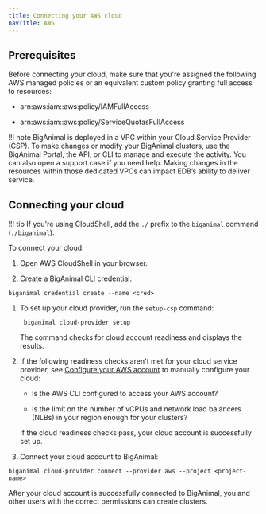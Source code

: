 ```yaml
---
title: Connecting your AWS cloud
navTitle: AWS
---
```


## Prerequisites

Before connecting your cloud, make sure that you're assigned the following AWS managed policies or an equivalent custom policy granting full access to resources:

- arn:aws:iam::aws:policy/IAMFullAccess

- arn:aws:iam::aws:policy/ServiceQuotasFullAccess

!!! note
    BigAnimal is deployed in a VPC within your Cloud Service Provider (CSP). To make changes or modify your BigAnimal clusters, use the BigAnimal Portal, the API, or CLI to manage and execute the activity. You can also open a support case if you need help. Making changes in the resources within those dedicated VPCs can impact EDB’s ability to deliver service.


## Connecting your cloud

!!! tip
    If you're using CloudShell, add the `./` prefix to the `biganimal` command (`./biganimal`).
    
To connect your cloud:

1. Open AWS CloudShell in your browser.

1.  Create a BigAnimal CLI credential:

   ```shell
   biganimal credential create --name <cred> 
   ```

1. To set up your cloud provider, run the `setup-csp` command:

   ```shell
    biganimal cloud-provider setup  
   ```
   The command checks for cloud account readiness and displays the results. 

1. If the following readiness checks aren't met for your cloud service provider, see [Configure your AWS account](/biganimal/release/getting_started/preparing_cloud_account/02_preparing_aws/#configure-your-aws-account) to manually configure your cloud:

   - Is the AWS CLI configured to access your AWS account?

   - Is the limit on the number of vCPUs and network load balancers (NLBs) in your region enough for your clusters?

   If the cloud readiness checks pass, your cloud account is successfully set up. 
   
1.  Connect your cloud account to BigAnimal:

   ```shell
   biganimal cloud-provider connect --provider aws --project <project-name>
   ```
 After your cloud account is successfully connected to BigAnimal, you and other users with the correct permissions can create clusters.